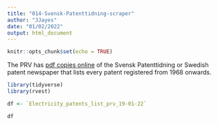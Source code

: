 ```yaml
---
title: "014-Svensk-Patenttidning-scraper"
author: "JJayes"
date: "01/02/2022"
output: html_document
---
```


```r
knitr::opts_chunk$set(echo = TRUE)
```


The PRV has [pdf copies online](https://www.prv.se/sv/patent/webbpublikationer/svensk-patenttidning/aldre-utgavor/) of the Svensk Patenttidning or Swedish patent newspaper that lists every patent registered from 1968 onwards.

```r
library(tidyverse)
library(rvest)

df <- `Electricity_patents_list_prv_19-01-22`

df
```

